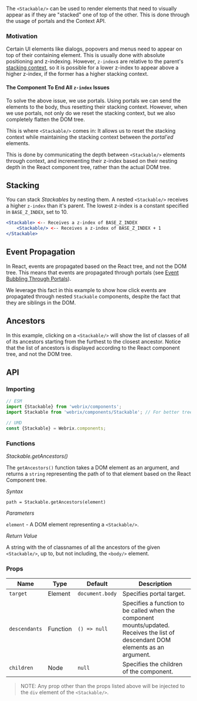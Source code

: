 
The `<Stackable/>` can be used to render elements that need to visually appear as if they are "stacked"
one of top of the other. This is done through the usage of portals and the Context API.

### Motivation

Certain UI elements like dialogs, popovers and menus need to appear on top of their containing element.
This is usually done with absolute positioning and z-indexing. However, `z-index`s are relative to the parent's [stacking
context](https://developer.mozilla.org/en-US/docs/Web/CSS/CSS_Positioning/Understanding_z_index/The_stacking_context),
so it is possible for a lower z-index to appear above a higher z-index, if the former has a higher stacking context.

#### The Component To End All `z-index` Issues

To solve the above issue, we use portals. Using portals we can send the elements to the body, thus resetting their stacking context.
However, when we use portals, not only do we reset the stacking context, but we also completely flatten the DOM tree.

This is where `<Stackable/>` comes in: It allows us to reset the stacking context while maintaining
the stacking context between the *portal'ed* elements.

This is done by communicating the depth between `<Stackable/>` elements through context, and incrementing
their z-index based on their nesting depth in the React component tree, rather than the actual DOM tree.

## Stacking

<Example file='docs/components/stackable/Stacking' height={400}/>

You can stack *Stackables* by nesting them.
A nested `<Stackable/>` receives a higher `z-index` than it's parent.
The lowest z-index is a constant specified in `BASE_Z_INDEX`, set to 10.

```jsx
<Stackable> <-- Receives a z-index of BASE_Z_INDEX
    <Stackable/> <-- Receives a z-index of BASE_Z_INDEX + 1
</Stackable>
```

## Event Propagation

<Example file='docs/components/stackable/EventPropagation' height={400}/>

In React, events are propagated based on the React tree, and not the DOM tree.
This means that events are propagated through portals (see [Event Bubbling Through Portals](https://reactjs.org/docs/portals.html#event-bubbling-through-portals)).

We leverage this fact in this example to show how click events are propagated through nested
`Stackable` components, despite the fact that they are siblings in the DOM.

## Ancestors

<Example file='docs/components/stackable/Ancestors' height={400}/>

In this example, clicking on a `<Stackable/>` will show the list of classes of all of its ancestors
starting from the furthest to the closest ancestor. Notice that the list of ancestors is displayed
according to the React component tree, and not the DOM tree.

## API

### Importing

```jsx
// ESM
import {Stackable} from 'webrix/components';
import Stackable from 'webrix/components/Stackable'; // For better tree shaking

// UMD
const {Stackable} = Webrix.components;
```

### Functions

*Stackable.getAncestors()*

The `getAncestors()` function takes a DOM element as an argument, and returns a `string` representing the path
of to that element based on the React Component tree.

*Syntax*

`path = Stackable.getAncestors(element)`

*Parameters*

`element` - A DOM element representing a `<Stackable/>`.

*Return Value*

A string with the of classnames of all the ancestors of the given `<Stackable/>`,
up to, but not including, the `<body/>` element.


### Props

Name|Type|Default|Description
---|---|---|---
`target`|Element|`document.body`|Specifies portal target.
`descendants`|Function|`() => null`|Specifies a function to be called when the component mounts/updated. Receives the list of descendant DOM elements as an argument.
`children`|Node|`null`|Specifies the children of the component.

 > NOTE: Any prop other than the props listed above will be injected to the `div` element of the `<Stackable/>`.